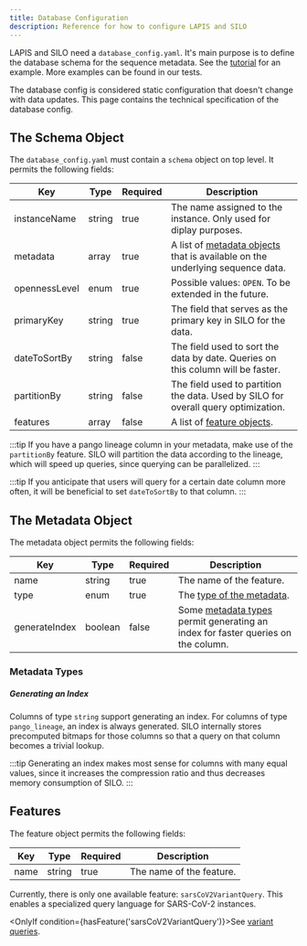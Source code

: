 ```yaml
---
title: Database Configuration
description: Reference for how to configure LAPIS and SILO
---
```



LAPIS and SILO need a `database_config.yaml`.
It's main purpose is to define the database schema for the sequence metadata.
See the [tutorial](/maintainer-docs/tutorials/start-lapis-and-silo#writing-configuration) for an example.
More examples can be found in our tests.

The database config is considered static configuration that doesn't change with data updates.
This page contains the technical specification of the database config.

## The Schema Object

The `database_config.yaml` must contain a `schema` object on top level.
It permits the following fields:

| Key           | Type   | Required | Description                                                                                           |
| ------------- | ------ | -------- | ----------------------------------------------------------------------------------------------------- |
| instanceName  | string | true     | The name assigned to the instance. Only used for diplay purposes.                                     |
| metadata      | array  | true     | A list of [metadata objects](#the-metadata-object) that is available on the underlying sequence data. |
| opennessLevel | enum   | true     | Possible values: `OPEN`. To be extended in the future.                                                |
| primaryKey    | string | true     | The field that serves as the primary key in SILO for the data.                                        |
| dateToSortBy  | string | false    | The field used to sort the data by date. Queries on this column will be faster.                       |
| partitionBy   | string | false    | The field used to partition the data. Used by SILO for overall query optimization.                    |
| features      | array  | false    | A list of [feature objects](#features).                                                               |

:::tip
If you have a pango lineage column in your metadata, make use of the `partitionBy` feature.
SILO will partition the data according to the lineage, which will speed up queries,
since querying can be parallelized.
:::

:::tip
If you anticipate that users will query for a certain date column more often,
it will be beneficial to set `dateToSortBy` to that column.
:::

## The Metadata Object

The metadata object permits the following fields:

| Key           | Type    | Required | Description                                                                                         |
| ------------- | ------- | -------- | --------------------------------------------------------------------------------------------------- |
| name          | string  | true     | The name of the feature.                                                                            |
| type          | enum    | true     | The [type of the metadata](#metadata-types).                                                        |
| generateIndex | boolean | false    | Some [metadata types](#metadata-types) permit generating an index for faster queries on the column. |

### Metadata Types

<MetadataTypesList />

##### Generating an Index

Columns of type `string` support generating an index.
For columns of type `pango_lineage`, an index is always generated.
SILO internally stores precomputed bitmaps for those columns so that a query on that column becomes a trivial lookup.

:::tip
Generating an index makes most sense for columns with many equal values,
since it increases the compression ratio and thus decreases memory consumption of SILO.
:::

## Features

The feature object permits the following fields:

| Key  | Type   | Required | Description              |
| ---- | ------ | -------- | ------------------------ |
| name | string | true     | The name of the feature. |

Currently, there is only one available feature: `sarsCoV2VariantQuery`.
This enables a specialized query language for SARS-CoV-2 instances.

<OnlyIf condition={hasFeature('sarsCoV2VariantQuery')}>See [variant queries](/concepts/variant-query).</OnlyIf>
